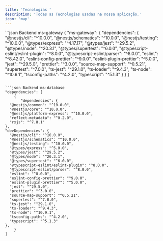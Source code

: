 ```yaml
---
title: 'Tecnologias '
description: 'Todas as Tecnologias usadas na nossa aplicação.'
icon: 'map'
---
```



<CodeGroup>
  ```json Backend ms-gateway
 {
  "ms-gateway": {
    "dependencies": {
      "@nestjs/cli": "^10.0.0",
      "@nestjs/schematics": "^10.0.0",
      "@nestjs/testing": "^10.0.0",
      "@types/express": "^4.17.17",
      "@types/jest": "^29.5.2",
      "@types/node": "^20.3.1",
      "@types/supertest": "^6.0.0",
      "@typescript-eslint/eslint-plugin": "^8.0.0",
      "@typescript-eslint/parser": "^8.0.0",
      "eslint": "^8.42.0",
      "eslint-config-prettier": "^9.0.0",
      "eslint-plugin-prettier": "^5.0.0",
      "jest": "^29.5.0",
      "prettier": "^3.0.0",
      "source-map-support": "^0.5.21",
      "supertest": "^7.0.0",
      "ts-jest": "^29.1.0",
      "ts-loader": "^9.4.3",
      "ts-node": "^10.9.1",
      "tsconfig-paths": "^4.2.0",
      "typescript": "^5.1.3"
    }
  }
}

  ```

  ```json Backend ms-database
  "dependencies": [
      {
         "dependencies": {
    "@nestjs/common": "^10.0.0",
    "@nestjs/core": "^10.0.0",
    "@nestjs/platform-express": "^10.0.0",
    "reflect-metadata": "^0.2.0",
    "rxjs": "^7.8.1"
  },
  "devDependencies": {
    "@nestjs/cli": "^10.0.0",
    "@nestjs/schematics": "^10.0.0",
    "@nestjs/testing": "^10.0.0",
    "@types/express": "^5.0.0",
    "@types/jest": "^29.5.2",
    "@types/node": "^20.3.1",
    "@types/supertest": "^6.0.0",
    "@typescript-eslint/eslint-plugin": "^8.0.0",
    "@typescript-eslint/parser": "^8.0.0",
    "eslint": "^8.0.0",
    "eslint-config-prettier": "^9.0.0",
    "eslint-plugin-prettier": "^5.0.0",
    "jest": "^29.5.0",
    "prettier": "^3.0.0",
    "source-map-support": "^0.5.21",
    "supertest": "^7.0.0",
    "ts-jest": "^29.1.0",
    "ts-loader": "^9.4.3",
    "ts-node": "^10.9.1",
    "tsconfig-paths": "^4.2.0",
    "typescript": "^5.1.3"
  },
      }
  ]
  ```
</CodeGroup>


